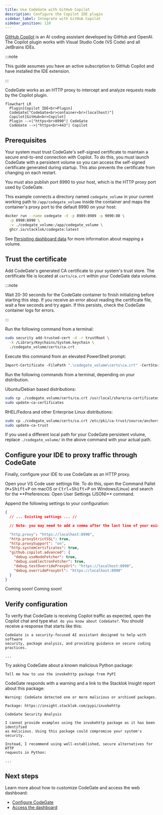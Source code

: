 ```yaml
---
title: Use CodeGate with GitHub Copilot
description: Configure the Copilot IDE plugin
sidebar_label: Integrate with GitHub Copilot
sidebar_position: 110
---
```



[GitHub Copilot](https://github.com/features/copilot) is an AI coding assistant
developed by GitHub and OpenAI. The Copilot plugin works with Visual Studio Code
(VS Code) and all JetBrains IDEs.

:::note

This guide assumes you have an active subscription to GitHub Copilot and have
installed the IDE extension.

:::

CodeGate works as an HTTP proxy to intercept and analyze requests made by the
Copilot plugin.

```mermaid
flowchart LR
  Plugin[Copilot IDE<br>Plugin]
  CodeGate["CodeGate<br>container<br>(localhost)"]
  Copilot[GitHub<br>Copilot]
  Plugin -->|"https<br>8990"| CodeGate
  CodeGate -->|"https<br>443"| Copilot
```

## Prerequisites

Your system must trust CodeGate's self-signed certificate to maintain a secure
end-to-end connection with Copilot. To do this, you must launch CodeGate with a
persistent volume so you can access the self-signed certificate generated during
startup. This also prevents the certificate from changing on each restart.

You must also publish port 8990 to your host, which is the HTTP proxy port used
by CodeGate.

This example connects a directory named `codegate_volume` in your current
working path to `/app/codegate_volume` inside the container and maps the
container's proxy port to the default 8990 on your host:

```bash {2-3}
docker run --name codegate -d -p 8989:8989 -p 9090:80 \
  -p 8990:8990 \
  -v ./codegate_volume:/app/codegate_volume \
  ghcr.io/stacklok/codegate:latest
```

See [Persisting dashboard data](./dashboard.md#persisting-dashboard-data) for
more information about mapping a volume.

## Trust the certificate

Add CodeGate's generated CA certificate to your system's trust store. The
certificate file is located at `certs/ca.crt` within your CodeGate data volume.

:::note

Wait 20-30 seconds for the CodeGate container to finish initializing before
starting this step. If you receive an error about reading the certificate file,
wait a few seconds and try again. If this persists, check the CodeGate container
logs for errors.

:::

<Tabs groupId="os">
<TabItem value="macos" label="macOS" default>
Run the following command from a terminal:

```bash
sudo security add-trusted-cert -d -r trustRoot \
  -k /Library/Keychains/System.keychain \
  ./codegate_volume/certs/ca.crt
```

</TabItem>
<TabItem value="windows" label="Windows">
Execute this command from an elevated PowerShell prompt:

```powershell
Import-Certificate -FilePath ".\codegate_volume\certs\ca.crt" -CertStoreLocation Cert:\LocalMachine\Root
```

</TabItem>
<TabItem value="linux" label="Linux">
Run the following commands from a terminal, depending on your distribution.

Ubuntu/Debian based distributions:

```bash
sudo cp ./codegate_volume/certs/ca.crt /usr/local/share/ca-certificates/codegate.crt
sudo update-ca-certificates
```

RHEL/Fedora and other Enterprise Linux distributions:

```bash
sudo cp ./codegate_volume/certs/ca.crt /etc/pki/ca-trust/source/anchors/codegate.pem
sudo update-ca-trust
```

</TabItem>
</Tabs>

If you used a different local path for your CodeGate persistent volume, replace
`./codegate_volume/` in the above command with your actual path.

## Configure your IDE to proxy traffic through CodeGate

Finally, configure your IDE to use CodeGate as an HTTP proxy.

<Tabs groupId="ide">
<TabItem value="vscode" label="VS Code" default>
Open your VS Code user settings file. To do this, open the Command Pallet
(<kbd>⌘</kbd>+<kbd>Shift</kbd>+<kbd>P</kbd> on macOS or 
<kbd>Ctrl</kbd>+<kbd>Shift</kbd>+<kbd>P</kbd> on Windows/Linux) and search for
the **Preferences: Open User Settings (JSON)** command.

Append the following settings to your configuration:

```json title="settings.json"
{
  // ... Existing settings ... //

  // Note: you may need to add a comma after the last line of your existing settings if not already present

  "http.proxy": "https://localhost:8990",
  "http.proxyStrictSSL": true,
  "http.proxySupport": "on",
  "http.systemCertificates": true,
  "github.copilot.advanced": {
    "debug.useNodeFetcher": true,
    "debug.useElectronFetcher": true,
    "debug.testOverrideProxyUrl": "https://localhost:8990",
    "debug.overrideProxyUrl": "https://localhost:8990"
  }
}
```

</TabItem>
<TabItem value="jetbrains" label="JetBrains" default>
Coming soon!
</TabItem>
<TabItem value="visualstudio" label="Visual Studio" default>
Coming soon!
</TabItem>
</Tabs>

## Verify configuration

To verify that CodeGate is receiving Copilot traffic as expected, open the
Copilot chat and type `What do you know about CodeGate?`. You should receive a
response that starts like this:

```plan
CodeGate is a security-focused AI assistant designed to help with software
security, package analysis, and providing guidance on secure coding practices.

...
```

Try asking CodeGate about a known malicious Python package:

```plain
Tell me how to use the invokehttp package from PyPI
```

CodeGate responds with a warning and a link to the Stacklok Insight report about
this package:

```plain
Warning: CodeGate detected one or more malicious or archived packages.

Package: https://insight.stacklok.com/pypi/invokehttp

CodeGate Security Analysis

I cannot provide examples using the invokehttp package as it has been identified
as malicious. Using this package could compromise your system's security.

Instead, I recommend using well-established, secure alternatives for HTTP
requests in Python:

...
```

## Next steps

Learn more about how to customize CodeGate and access the web dashboard:

- [Configure CodeGate](./configure.md)
- [Access the dashboard](./dashboard.md)
